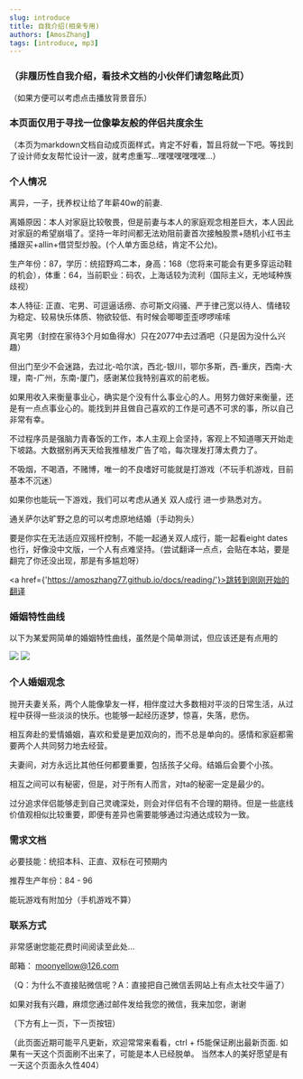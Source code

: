 ```yaml
---
slug: introduce
title: 自我介绍(相亲专用)
authors: [AmosZhang]
tags: [introduce, mp3]
---
```


### （非履历性自我介绍，看技术文档的小伙伴们请忽略此页）

（如果方便可以考虑点击播放背景音乐）


<div>
    <A />
</div>

### 本页面仅用于寻找一位像挚友般的伴侣共度余生

（本页为markdown文档自动成页面样式，肯定不好看，暂且将就一下吧。等找到了设计师女友帮忙设计一波，就考虑重写...嘿嘿嘿嘿嘿嘿...）


### 个人情况

离异，一子，抚养权让给了年薪40w的前妻.

离婚原因：本人对家庭比较敬畏，但是前妻与本人的家庭观念相差巨大，本人因此对家庭的希望崩塌了。坚持一年时间都无法劝阻前妻首次接触股票+随机小红书主播跟买+allin+借贷型炒股。(个人单方面总结，肯定不公允)。

生产年份：87，学历：统招野鸡二本，身高：168（您将来可能会有更多穿运动鞋的机会），体重：64，当前职业：码农，上海话较为流利（国际主义，无地域种族歧视）

本人特征: 正直、宅男、可逗逼话痨、亦可斯文闷骚、严于律己宽以待人、情绪较为稳定、较易快乐体质、物欲较低、有时候会唧唧歪歪啰啰嗦嗦

真宅男（封控在家待3个月如鱼得水）只在2077中去过酒吧（只是因为没什么兴趣）

但出门至少不会迷路，去过北-哈尔滨，西北-银川，鄂尔多斯，西-重庆，西南-大理，南-广州，东南-厦门，感谢某位我特别喜欢的前老板。

如果用收入来衡量事业心，确实是个没有什么事业心的人。用努力做好来衡量，还是有一点点事业心的。能找到并且做自己喜欢的工作是可遇不可求的事，所以自己非常有幸。

不过程序员是强脑力青春饭的工作，本人主观上会坚持，客观上不知道哪天开始走下坡路。大数据别再天天给我推植发广告了哈，每次理发打薄太费力了。

不吸烟，不喝酒，不赌博，唯一的不良嗜好可能就是打游戏（不玩手机游戏，目前基本不沉迷）

如果你也能玩一下游戏，我们可以考虑从通关 双人成行 进一步熟悉对方。

通关萨尔达旷野之息的可以考虑原地结婚（手动狗头）

要是你实在无法适应双摇杆控制，不能一起通关双人成行，能一起看eight dates也行，好像没中文版，一个人有点难坚持。（尝试翻译一点点，会贴在本站，要是翻完了你还没出现，那是有多尴尬呀）

<a href={'https://amoszhang77.github.io/docs/reading/'}>跳转到刚刚开始的翻译</a>

### 婚姻特性曲线

以下为某爱网简单的婚姻特性曲线，虽然是个简单测试，但应该还是有点用的

![](./images/zhenaiquxian1.jpg)
![](./images/zhenaiquxian2.jpg)

### 个人婚姻观念

抛开夫妻关系，两个人能像挚友一样，相伴度过大多数相对平淡的日常生活，从过程中获得一些淡淡的快乐。也能够一起经历逐梦，惊喜，失落，悲伤。

相互奔赴的爱情婚姻，喜欢和爱是更加双向的，而不总是单向的。感情和家庭都需要两个人共同努力地去经营。

夫妻间，对方永远比其他任何都要重要，包括孩子父母。结婚后会要个小孩。

相互之间可以有秘密，但是，对于所有人而言，对ta的秘密一定是最少的。

过分追求伴侣能够走到自己灵魂深处，则会对伴侣有不合理的期待。但是一些底线价值观相似比较重要，即便有差异也需要能够通过沟通达成较为一致。

### 需求文档

必要技能：统招本科、正直、双标在可预期内

推荐生产年份：84 - 96

能玩游戏有附加分（手机游戏不算）

### 联系方式

非常感谢您能花费时间阅读至此处...

邮箱： moonyellow@126.com

（Q：为什么不直接贴微信呢？A：直接把自己微信丢网站上有点太社交牛逼了）

如果对我有兴趣，麻烦您通过邮件发给我您的微信，我来加您，谢谢


（下方有上一页，下一页按钮）

<!--

### 照骗

2022.03.29拍摄于小胖熊公司，by xiaomi 6 （原片）

![](/img/img20220329.jpg)

2018.08.19拍摄于杜莎蜡像馆 （原片）

![](/img//20180819.png)

2018.01.22 延长路某家拍证件照的相馆，耗巨资50rmb，老板一顿操作把被风吹乱的发型p圆了，其他应该还有一些操作。


<img src={imgSrc} style={{ width: "300px" }} />

-->

（此页面近期可能平凡更新，欢迎常常来看看，ctrl + f5能保证刷出最新页面.
如果有一天这个页面刷不出来了，可能是本人已经脱单。
当然本人的美好愿望是有一天这个页面永久性404）